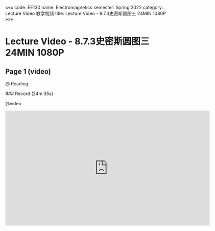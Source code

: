 «««
code: EE130
name: Electromagnetics
semester: Spring 2022
category: Lecture Video 教学视频
title: Lecture Video - 8.7.3史密斯圆图三 24MIN 1080P
»»»

# Lecture Video - 8.7.3史密斯圆图三 24MIN 1080P

## Page 1 (video)

@ Reading

<div class="markdown-body">
### Record (24m 35s)
</div>

@video

<iframe src="https://sbbrisk.com/e/9p4raap7tb8c.html" frameborder=0 marginwidth=0 marginheight=0 scrolling=no width=640 height=360 allowfullscreen></iframe>
